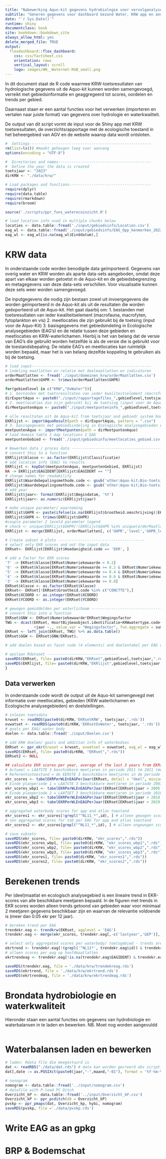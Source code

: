 ```yaml
---
title: "Nabewerking Aquo-kit gegevens hydrobiologie voor vervolganalyse"
subtitle: "Generen gegevens voor dashboard Gezond Water, KRW app en andere visualisaties"
date: "`r Sys.Date()`"
runtime: shiny
documentclass: book
site: bookdown::bookdown_site
always_allow_html: yes
delete_merged_file: TRUE
output: 
  flexdashboard::flex_dashboard:
    css: css/factsheet.css
    orientation: rows
    vertical_layout: scroll
    logo: images/WN__Waternet-RGB_small.png
---
```


In dit document staat de R code waarmee KRW-toetsresultaten van hydrologische gegevens uit de Aquo-kit kunnen worden samengevoegd, verreikt met gebiedsinformatie en geaggregeerd tot scores, oordelen en trends per gebied. 

Daarnaast staan er een aantal functies voor het verwerken (importeren en vertalen naar juiste format) van gegevens over hydrologie en waterkwaliteit. 

De output van dit script vormt de input voor de Shiny app met KRW toetsresultaten, de overzichtsrapportage met de ecologische toestand in het beheergebied van AGV en de website waarop data wordt ontsloten. 

```r
#  Settings-------------------------------------------------------
rm(list=ls()) #maakt geheugen leeg voor aanvang
options(encoding = "UTF-8")

#  Directories and names------------------------------------------
#  Define the year the data is created 
toetsjaar <- "2023"
dirKRW <- "./data/krw/"

# Load packages and functions-------------------------------------
require(dplyr)
require(data.table)
require(rmarkdown)
require(broom)

source('./scripts/ppr_funs_waterecoinzicht.R')
```

```r
# load location info used in multiple chunks below
locaties <- data.table::fread('./input/gebiedsinfo/Location.csv')
eag_wl <- data.table::fread('./input/gebiedsinfo/EAG_Opp_kenmerken_20220811.csv')
eag_wl <- eag_wl[is.na(eag_wl$Einddatum),]
```

# KRW data

In onderstaande code worden benodigde data geïmporteerd. Gegevens van overig water en KRW worden als aparte data-sets aangeboden, omdat deze apart van elkaar worden getoetst in de Aquo-kit en de gebiedsbegrenzing en metagegevens van deze data-sets verschillen. Voor visualisatie kunnen deze sets weer worden samengevoegd. 

De inputgegevens die nodig zijn bestaan zowel uit invoergegevens die worden geïmporteerd in de Aquo-kit als uit de resultaten die worden geëxporteerd uit de Aquo-kit. Het gaat daarbij om:
1. bestanden met toetsresultaten van ieder kwaliteitselement (macrofauna, macrofyten, fytoplankton en vis) 
2. meetlocaties die zijn gebruikt bij de toetsing (input voor de Aquo-Kit)
3. basisgegevens met gebiedsindeling in Ecologische analysegebieden (EAG's) en de relatie tussen deze gebieden en meetlocaties en KRW-waterlichamen. Hierbij is het van belang dat de versie van EAG's die gebruikt worden hetzelfde is als de versie die is gebruikt voor de toestandsbepaling. De relatie EAG's en meetlocaties kan ruimtelijk worden bepaald, maar het is van belang dezelfde koppeling te gebruiken als bij de toetsing.

```r
# load input------------------------------------------------------
# indeling maatlatten en relatie met deelmaatlatten en indicatoren
orderMaatlatten <- fread('./input/domeinen_krw/orderMaatlatten.csv') 
orderMaatlatten$GHPR <- trimws(orderMaatlatten$GHPR)

for(gebiedlevel in c("KRW","OvWater")){
# 1. bestanden met toetsresultaten van ieder kwaliteitselement (macrofauna, macrofyten, fytoplankton en vis) 
dirExportAquo <- paste0("./input/rapportagefiles_",gebiedlevel,toetsjaar)    
# 2. meetlocaties die zijn gebruikt bij de toetsing (input voor de Aquo-Kit)
dirMeetpuntenAquo <- paste0("./input/meetpunteninfo_",gebiedlevel,toetsjaar)

# alle resultaten uit de Aquo-kit from toetsjaar and gebied/ system bounderies (EAG or KRW)
EKRlijst <- importAquoResult(path = dirExportAquo, pattern = ".csv") 
# 3. basisgegevens met gebiedsindeling in Ecologische analysegebieden en de relatie tussen deze gebieden en meetlocaties. Let op dat de versie van EAG's die gebruikt worden hetzelfde is als de versie die is gebruikt voor de toestandsbepaling. De relatie EAG's meetlocaties kan ruimtelijk worden bepaald, maar het is van belang dezelfde koppeling te gebruiken als bij de toetsing.
meetpuntenAquo <- importMeetpunten(path = dirMeetpuntenAquo)
# load domain table 2 map locations 2 EAG
meetpuntenGebied <- fread('./input/gebiedsinfo/meetlocaties_gebied.csv')

# Bewerken data / proces data ---------------------------------------------------
# convert this to a function
EKRlijst$klasse <- as.factor(EKRlijst$Classificatie)
# add location info (EAG) to results
EKRlijst <- kopDat(meetpuntenAquo, meetpuntenGebied, EKRlijst)
NA -> EKRlijst$EAGIDENT[EKRlijst$EAGIDENT == ""]
# change names for readability
EKRlijst$Waardebepalingsmethode.code <- gsub('other:Aquo-kit;Bio-toetsing;KRWmaatlat2012 -' , 'Maatlatten2012', EKRlijst$Waardebepalingsmethode.code)
EKRlijst$Waardebepalingsmethode.code <- gsub('other:Aquo-kit;Bio-toetsing;KRWmaatlat2018 -' , 'Maatlatten2018', EKRlijst$Waardebepalingsmethode.code)
# add year
EKRlijst$jaar<- format(EKRlijst$Begindatum, '%Y')
EKRlijst$jaar<- as.numeric(EKRlijst$jaar)

# make unique parameter/ waarneming
EKRlijst$GHPR <- paste(ifelse(is.na(EKRlijst$Grootheid.omschrijving)|EKRlijst$Grootheid.omschrijving == '', EKRlijst$Typering.Omschrijving,EKRlijst$Grootheid.omschrijving),ifelse(is.na(EKRlijst$Parameter.omschrijving)|EKRlijst$Parameter.omschrijving == '',"",EKRlijst$Parameter.omschrijving))
EKRlijst$GHPR <- trimws(EKRlijst$GHPR)
#couple parameter 2 leveld parameter legend
# check <- unique(EKRlijst$GHPR[!(EKRlijst$GHPR %in% unique(orderMaatlatten$GHPR))])
EKRlijst <- merge(EKRlijst, orderMaatlatten[, c('GHPR','level','GHPR_level')], by = 'GHPR', all.x = TRUE)

# Create subset 4 plots ---------------------------------------
# select only EKR scores and not the input data
EKRset<- EKRlijst[EKRlijst$Hoedanigheid.code == 'EKR', ]

# add a factor for EKR scores
'7' -> EKRset$klasse[EKRset$Numeriekewaarde < 0.2]
'6' -> EKRset$klasse[EKRset$Numeriekewaarde >= 0.2 & EKRset$Numeriekewaarde < 0.4]
'5' -> EKRset$klasse[EKRset$Numeriekewaarde >= 0.4 & EKRset$Numeriekewaarde < 0.6]
'4' -> EKRset$klasse[EKRset$Numeriekewaarde >= 0.6 & EKRset$Numeriekewaarde < 0.8]
'3' -> EKRset$klasse[EKRset$Numeriekewaarde >= 0.8]
EKRset$klasse <- as.factor(EKRset$klasse)
EKRset<- EKRset[!EKRset$Grootheid.code %in% c("CONCTTE"),]
EKRset$XCOORD <- as.integer(EKRset$XCOORD)
EKRset$YCOORD <- as.integer(EKRset$YCOORD)

# gewogen gemiddelden per waterlichaam -----------------------------------------------
# convert this into a function
EKRset$GNW <- EKRset$Numeriekewaarde*EKRset$Wegingsfactor
TWG <- dcast(EKRset, HoortBijGeoobject.identificatie+KRWwatertype.code+Waardebepalingsmethode.code+GHPR
             +jaar ~., value.var = "Wegingsfactor", fun.aggregate = sum, na.rm =TRUE)
EKRset <- left_join(EKRset, TWG) %>% as.data.table()
EKRset$GGW <- EKRset$GNW/EKRset$.

# add doelen based on facet code (4 elements) and doelentabel per EAG or krw waterbody

# opslaan Rdataset --------------------------------
saveRDS(EKRset, file= paste0(dirKRW,"EKRset",gebiedlevel,toetsjaar,".rds"))
saveRDS(EKRlijst, file= paste0(dirKRW,"EKRlijst",gebiedlevel,toetsjaar,".rds"))
}

```

## Data verwerken

In onderstaande code wordt de output uit de Aquo-kit samengevegd met informatie over meetlocaties, gebieden (KRW waterlichamen en Ecologische analysegebieden) en doelstellingen.

```r
# inlezen toetsdata
krwset <- readRDS(paste0(dirKRW,'EKRsetKRW', toetsjaar,'.rds'))
ovwatset <- readRDS(paste0(dirKRW,'EKRsetOvWater', toetsjaar, '.rds'))
# goals per EAG/ water body
doelen <- data.table::fread('./input/Doelen.csv')

# add KRW doelen/ goals and addition info of waterbodies
EKRset <- ppr_ekr(krwset = krwset, ovwatset = ovwatset, eag_wl = eag_wl, doelen = doelen) 
saveRDS(EKRset, file= paste0(dirKRW, "EKRset",".rds"))
EKRset2 <- NULL

## calculate EKR scores per year, average of the last 3 years from EKRset
# Actueel = LAATSTE 3 beschikbare meetjaren in periode 2011 tm 2021 (meeste recente beschikbare gegevens)
# Referentietoestand = de EERSTE 3 beschikbare meetjaren in de periode 2006 tm 2013 (gelijk aan referentie voor overige wateren)
ekr_scores <- tabelEKRPerWLEnEAGPerJaar(EKRset, detail = "deel", minjaar = 2012)
# Einde planperiode 1 = LAATSTE 3 beschikbare meetjaren in periode 2003 tm 2014 (gelijk aan Toestand 2015 factsheets in WKP*) -2009tm2015
ekr_scores_wbp1 <- tabelEKRPerWLEnEAGPerJaar(EKRset[EKRset$jaar > 2005 & EKRset$jaar < 2015,], detail = "deel", minjaar = 2004)
# Einde planperiode 2 = LAATSET 3 beschikbare meetjaren in periode 2010 tm 2020 (gelijk aan Toestand 2021 factsheets in WKP*) -2016tm2021
ekr_scores_wbp2 <- tabelEKRPerWLEnEAGPerJaar(EKRset[EKRset$jaar > 2014 & EKRset$jaar < 2021,], detail = "deel", minjaar = 2010)
ekr_scores_wbp3 <- tabelEKRPerWLEnEAGPerJaar(EKRset[EKRset$jaar > 2019 & EKRset$jaar < 2027,], detail = "deel", minjaar = 2012)

# aggregated waterbody scores for app and atlas toestand
ekr_scores1 <- ekr_scores[!grepl("^NL11_*",id), ] # alleen gewogen scores selecteren
# non aggregated scores for tab per EAG for app and atlas toestand
ekr_scores2 <- ekr_scores[grepl("^NL11_*",id), ] # alleen ongewogen scores selecteren

# save subsets
saveRDS(ekr_scores, file= paste0(dirKRW, "ekr_scores",".rds"))
saveRDS(ekr_scores_wbp1, file= paste0(dirKRW, "ekr_scores_wbp1",".rds"))
saveRDS(ekr_scores_wbp2, file= paste0(dirKRW, "ekr_scores_wbp2",".rds"))
saveRDS(ekr_scores_wbp3, file= paste0(dirKRW, "ekr_scores_wbp3",".rds"))
saveRDS(ekr_scores1, file= paste0(dirKRW, "ekr_scores1",".rds"))
saveRDS(ekr_scores2, file= paste0(dirKRW, "ekr_scores2",".rds"))

```

# Berekenen trends

Per (deel)maatlat en ecologisch analysegebied is een lineaire trend in EKR-scores van alle beschikbare meetjaren bepaald. In de figuren met trends in EKR scores worden alleen trends getoond van gebieden waar voor minimaal 2 meetjaren gegevens beschikbaar zijn en waarvan de relevantie voldoende is (meer dan 0.05 ekr per 12 jaar).

```r
# bereken trend per EAG
trendekr.eag <- trendkrw(EKRset, agglevel = 'EAG') 
trendekr.eag <- merge(ekr_scores, trendekr.eag[,-c('lastyear','GEP')], by = c('id','EAGIDENT','facet_wrap_code', 'GHPR_level','watertype', "GEP_2022","waterlichaam"))

# select only aggregated scores per waterbody/ toetsgebied - trends are calculated based on total average scores per waterbody, NB. individual samples are not used for trends
ekrtrend <- trendekr.eag[!(grepl('^NL11*', trendekr.eag$id)) & trendekr.eag$level == 1,] 
# alleen scores per eag op hoofdmaatlatten
ekrtrendeag <- trendekr.eag[!is.na(trendekr.eag$EAGIDENT) & trendekr.eag$level == 1,] 

saveRDS(trendekr.eag, file = './data/krw/trendekreag.rds')
saveRDS(ekrtrend, file = './data/krw/ekrtrend.rds')
saveRDS(ekrtrendeag, file = './data/krw/ekrtrendeag.rds')

```

# Brondata hydrobiologie en waterkwaliteit

Hieronder staan een aantal functies om gegevens van hydrobiologie en waterbalansen in te laden en bewerken. NB. Moet nog worden aangevuldd

```r

```

# Waterbalansen laden en bewerken

```r
# laden: Rdata file die meegestuurd is
dat <- readRDS("./data/dat.rds") # data kan worden gecreerd obv script: loadbalances
dat[,date := as.POSIXct(paste0(jaar,"-",maand,"-01"), format = '%Y-%m-%d')]

# nonogram
nomogram <- data.table::fread('../input/nomogram.csv')
# datafile with P-load PC Ditch
Overzicht_kP <- data.table::fread('../input/Overzicht_kP.csv')
Overzicht_kP <- ppr_pcditch(db = Overzicht_kP)
pvskp <- ppr_pmaps(dat, Overzicht_kp, hybi, nomogram) 
saveRDS(pvskp, file ='./data/pvskp.rds')
```

# Write EAG as an gpkg
# BRP & Bodemschat


